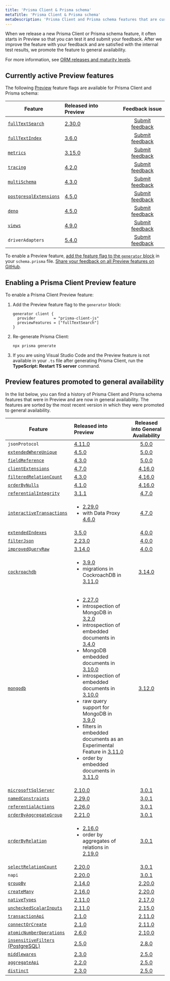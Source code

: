 ```yaml
---
title: 'Prisma Client & Prisma schema'
metaTitle: 'Prisma Client & Prisma schema'
metaDescription: 'Prisma Client and Prisma schema features that are currently in Preview.'
---
```


<TopBlock>

When we release a new Prisma Client or Prisma schema feature, it often starts in Preview so that you can test it and submit your feedback. After we improve the feature with your feedback and are satisfied with the internal test results, we promote the feature to general availability.

For more information, see [ORM releases and maturity levels](/orm/more/releases).

</TopBlock>

## Currently active Preview features

The following [Preview](/about/prisma/releases#preview) feature flags are available for Prisma Client and Prisma schema:

| Feature                                                                                           | Released into Preview                                          |                          Feedback issue                          |
| ------------------------------------------------------------------------------------------------- | :------------------------------------------------------------- | :--------------------------------------------------------------: |
| [`fullTextSearch`](/orm/prisma-client/queries/full-text-search)                                   | [2.30.0](https://github.com/prisma/prisma/releases/tag/2.30.0) | [Submit feedback](https://github.com/prisma/prisma/issues/8877)  |
| [`fullTextIndex`](/concepts/components/prisma-schema/indexes#full-text-indexes-mysql-and-mongodb) | [3.6.0](https://github.com/prisma/prisma/releases/tag/3.6.0)   | [Submit feedback](https://github.com/prisma/prisma/issues/10539) |
| [`metrics`](/orm/prisma-client/observability-and-logging/metrics)                                 | [3.15.0](https://github.com/prisma/prisma/releases/tag/3.15.0) | [Submit feedback](https://github.com/prisma/prisma/issues/13579) |
| [`tracing`](/orm/prisma-client/observability-and-logging/opentelemetry-tracing)                   | [4.2.0](https://github.com/prisma/prisma/releases/tag/4.2.0)   | [Submit feedback](https://github.com/prisma/prisma/issues/14640) |
| [`multiSchema`](https://github.com/prisma/prisma/issues/1122#issuecomment-1231773471)             | [4.3.0](https://github.com/prisma/prisma/releases/tag/4.3.0)   | [Submit feedback](https://github.com/prisma/prisma/issues/15077) |
| [`postgresqlExtensions`](/orm/prisma-schema/postgresql-extensions)                                | [4.5.0](https://github.com/prisma/prisma/releases/tag/4.5.0)   | [Submit feedback](https://github.com/prisma/prisma/issues/15835) |
| [`deno`](/orm/prisma-client/deployment/edge/deploy-to-deno-deploy)                                | [4.5.0](https://github.com/prisma/prisma/releases/tag/4.5.0)   | [Submit feedback](https://github.com/prisma/prisma/issues/15844) |
| [`views`](/orm/prisma-schema/data-model/views)                                                    | [4.9.0](https://github.com/prisma/prisma/releases/tag/4.9.0)   | [Submit feedback](https://github.com/prisma/prisma/issues/17335) |
| `driverAdapters`                                                                                  | [5.4.0](https://github.com/prisma/prisma/releases/tag/5.4.0)   | [Submit feedback](https://github.com/prisma/prisma/issues/3108)  |

To enable a Preview feature, [add the feature flag to the `generator` block](#enabling-a-prisma-client-preview-feature) in your `schema.prisma` file. [Share your feedback on all Preview features on GitHub](https://github.com/prisma/prisma/issues/3108).

## Enabling a Prisma Client Preview feature

To enable a Prisma Client Preview feature:

1. Add the Preview feature flag to the `generator` block:

   ```prisma
   generator client {
     provider        = "prisma-client-js"
     previewFeatures = ["fullTextSearch"]
   }
   ```

2. Re-generate Prisma Client:

   ```terminal
   npx prisma generate
   ```

3. If you are using Visual Studio Code and the Preview feature is not available in your `.ts` file after generating Prisma Client, run the **TypeScript: Restart TS server** command.

## Preview features promoted to general availability

In the list below, you can find a history of Prisma Client and Prisma schema features that were in Preview and are now in general availability. The features are sorted by the most recent version in which they were promoted to general availability.

| Feature                                                                                                                            | Released into Preview                                                                                                                                                                                                                                                                                                                                                                                                                                                                                                                                                                                                                                                                                                                                                                                                                                           |               Released into General Availability               |
| ---------------------------------------------------------------------------------------------------------------------------------- | :-------------------------------------------------------------------------------------------------------------------------------------------------------------------------------------------------------------------------------------------------------------------------------------------------------------------------------------------------------------------------------------------------------------------------------------------------------------------------------------------------------------------------------------------------------------------------------------------------------------------------------------------------------------------------------------------------------------------------------------------------------------------------------------------------------------------------------------------------------------- | :------------------------------------------------------------: |
| `jsonProtocol`                                                                                                                     | [4.11.0](https://github.com/prisma/prisma/releases/tag/4.11.0)                                                                                                                                                                                                                                                                                                                                                                                                                                                                                                                                                                                                                                                                                                                                                                                                  |  [5.0.0](https://github.com/prisma/prisma/releases/tag/5.0.0)  |
| [`extendedWhereUnique`](/orm/reference/prisma-client-reference#filter-on-non-unique-fields-with-userwhereuniqueinput)              | [4.5.0](https://github.com/prisma/prisma/releases/tag/4.5.0)                                                                                                                                                                                                                                                                                                                                                                                                                                                                                                                                                                                                                                                                                                                                                                                                    |  [5.0.0](https://github.com/prisma/prisma/releases/tag/5.0.0)  |
| [`fieldReference`](/orm/reference/prisma-client-reference#compare-columns-in-the-same-table)                                       | [4.3.0](https://github.com/prisma/prisma/releases/tag/4.3.0)                                                                                                                                                                                                                                                                                                                                                                                                                                                                                                                                                                                                                                                                                                                                                                                                    |  [5.0.0](https://github.com/prisma/prisma/releases/tag/5.0.0)  |
| [`clientExtensions`](/orm/prisma-client/client-extensions)                                                                         | [4.7.0](https://github.com/prisma/prisma/releases/tag/4.7.0)                                                                                                                                                                                                                                                                                                                                                                                                                                                                                                                                                                                                                                                                                                                                                                                                    | [4.16.0](https://github.com/prisma/prisma/releases/tag/4.16.0) |
| [`filteredRelationCount`](/concepts/components/prisma-client/aggregation-grouping-summarizing#filter-the-relation-count)           | [4.3.0](https://github.com/prisma/prisma/releases/tag/4.3.0)                                                                                                                                                                                                                                                                                                                                                                                                                                                                                                                                                                                                                                                                                                                                                                                                    | [4.16.0](https://github.com/prisma/prisma/releases/tag/4.16.0) |
| [`orderByNulls`](/concepts/components/prisma-client/filtering-and-sorting#sort-with-null-records-first-or-last)                    | [4.1.0](https://github.com/prisma/prisma/releases/tag/4.1.0)                                                                                                                                                                                                                                                                                                                                                                                                                                                                                                                                                                                                                                                                                                                                                                                                    | [4.16.0](https://github.com/prisma/prisma/releases/tag/4.16.0) |
| [`referentialIntegrity`](/orm/prisma-schema/data-model/relations/relation-mode)                                                    | [3.1.1](https://github.com/prisma/prisma/releases/tag/3.1.1)                                                                                                                                                                                                                                                                                                                                                                                                                                                                                                                                                                                                                                                                                                                                                                                                    |  [4.7.0](https://github.com/prisma/prisma/releases/tag/4.7.0)  |
| [`interactiveTransactions`](/concepts/components/prisma-client/transactions#interactive-transactions)                              | <ul><li>[2.29.0](https://github.com/prisma/prisma/releases/tag/2.29.0)</li><li>with Data Proxy [4.6.0](https://github.com/prisma/prisma/releases/tag/4.6.0)</li></ul>                                                                                                                                                                                                                                                                                                                                                                                                                                                                                                                                                                                                                                                                                           |  [4.7.0](https://github.com/prisma/prisma/releases/tag/4.7.0)  |
| [`extendedIndexes`](/orm/prisma-schema/data-model/indexes)                                                                         | [3.5.0](https://github.com/prisma/prisma/releases/tag/3.5.0)                                                                                                                                                                                                                                                                                                                                                                                                                                                                                                                                                                                                                                                                                                                                                                                                    |  [4.0.0](https://github.com/prisma/prisma/releases/tag/4.0.0)  |
| [`filterJson`](/concepts/components/prisma-client/working-with-fields/working-with-json-fields#filter-on-a-json-field)             | [2.23.0](https://github.com/prisma/prisma/releases/tag/2.23.0)                                                                                                                                                                                                                                                                                                                                                                                                                                                                                                                                                                                                                                                                                                                                                                                                  |  [4.0.0](https://github.com/prisma/prisma/releases/tag/4.0.0)  |
| [`improvedQueryRaw`](/concepts/components/prisma-client/raw-database-access#raw-query-type-mapping)                                | [3.14.0](https://github.com/prisma/prisma/releases/tag/3.14.0)                                                                                                                                                                                                                                                                                                                                                                                                                                                                                                                                                                                                                                                                                                                                                                                                  |  [4.0.0](https://github.com/prisma/prisma/releases/tag/4.0.0)  |
| [`cockroachdb`](/orm/overview/introduction/databases/cockroachdb)                                                                  | <ul><li>[3.9.0](https://github.com/prisma/prisma/releases/tag/3.9.0)</li><li>migrations in CockroachDB in [3.11.0](https://github.com/prisma/prisma/releases/tag/3.11.0)</li></ul>                                                                                                                                                                                                                                                                                                                                                                                                                                                                                                                                                                                                                                                                              | [3.14.0](https://github.com/prisma/prisma/releases/tag/3.14.0) |
| [`mongodb`](/orm/)                                                                                                                 | <ul><li>[2.27.0](https://github.com/prisma/prisma/releases/tag/2.27.0)</li><li>introspection of MongoDB in [3.2.0](https://github.com/prisma/prisma/releases/tag/3.2.0)</li><li>introspection of embedded documents in [3.4.0](https://github.com/prisma/prisma/releases/tag/3.4.0)</li><li>MongoDB embedded documents in [3.10.0](https://github.com/prisma/prisma/releases/tag/3.10.0)</li><li>introspection of embedded documents in [3.10.0](https://github.com/prisma/prisma/releases/tag/3.10.0)</li><li>raw query support for MongoDB in [3.9.0](https://github.com/prisma/prisma/releases/tag/3.9.0)</li><li>filters in embedded documents as an Experimental Feature in [3.11.0](https://github.com/prisma/prisma/releases/tag/3.11.0)</li><li>order by embedded documents in [3.11.0](https://github.com/prisma/prisma/releases/tag/3.11.0)</li></ul> | [3.12.0](https://github.com/prisma/prisma/releases/tag/3.12.0) |
| [`microsoftSqlServer`](/orm/overview/introduction/databases/sql-server)                                                            | [2.10.0](https://github.com/prisma/prisma/releases/tag/2.10.0)                                                                                                                                                                                                                                                                                                                                                                                                                                                                                                                                                                                                                                                                                                                                                                                                  |  [3.0.1](https://github.com/prisma/prisma/releases/tag/3.0.1)  |
| [`namedConstraints`](/concepts/components/prisma-schema/names-in-underlying-database#constraint-and-index-names)                   | [2.29.0](https://github.com/prisma/prisma/releases/tag/2.29.0)                                                                                                                                                                                                                                                                                                                                                                                                                                                                                                                                                                                                                                                                                                                                                                                                  |  [3.0.1](https://github.com/prisma/prisma/releases/tag/3.0.1)  |
| [`referentialActions`](/orm/prisma-schema/data-model/relations/referential-actions)                                                | [2.26.0](https://github.com/prisma/prisma/releases/tag/2.26.0)                                                                                                                                                                                                                                                                                                                                                                                                                                                                                                                                                                                                                                                                                                                                                                                                  |  [3.0.1](https://github.com/prisma/prisma/releases/tag/3.0.1)  |
| [`orderByAggregateGroup`](/concepts/components/prisma-client/aggregation-grouping-summarizing#order-by-aggregate-group)            | [2.21.0](https://github.com/prisma/prisma/releases/tag/2.21.0)                                                                                                                                                                                                                                                                                                                                                                                                                                                                                                                                                                                                                                                                                                                                                                                                  |  [3.0.1](https://github.com/prisma/prisma/releases/tag/3.0.1)  |
| [`orderByRelation`](/concepts/components/prisma-client/filtering-and-sorting#sort-by-relation)                                     | <ul><li>[2.16.0](https://github.com/prisma/prisma/releases/tag/2.16.0)</li><li>order by aggregates of relations in [2.19.0](https://github.com/prisma/prisma/releases/tag/2.19.0)</li></ul>                                                                                                                                                                                                                                                                                                                                                                                                                                                                                                                                                                                                                                                                     |  [3.0.1](https://github.com/prisma/prisma/releases/tag/3.0.1)  |
| [`selectRelationCount`](/concepts/components/prisma-client/aggregation-grouping-summarizing#count-relations)                       | [2.20.0](https://github.com/prisma/prisma/releases/tag/2.20.0)                                                                                                                                                                                                                                                                                                                                                                                                                                                                                                                                                                                                                                                                                                                                                                                                  |  [3.0.1](https://github.com/prisma/prisma/releases/tag/3.0.1)  |
| `napi`                                                                                                                             | [2.20.0](https://github.com/prisma/prisma/releases/tag/2.20.0)                                                                                                                                                                                                                                                                                                                                                                                                                                                                                                                                                                                                                                                                                                                                                                                                  |  [3.0.1](https://github.com/prisma/prisma/releases/tag/3.0.1)  |
| [`groupBy`](/orm/reference/prisma-client-reference#groupby)                                                                        | [2.14.0](https://github.com/prisma/prisma/releases/tag/2.14.0)                                                                                                                                                                                                                                                                                                                                                                                                                                                                                                                                                                                                                                                                                                                                                                                                  | [2.20.0](https://github.com/prisma/prisma/releases/tag/2.20.0) |
| [`createMany`](/orm/reference/prisma-client-reference#createmany)                                                                  | [2.16.0](https://github.com/prisma/prisma/releases/tag/2.16.0)                                                                                                                                                                                                                                                                                                                                                                                                                                                                                                                                                                                                                                                                                                                                                                                                  | [2.20.0](https://github.com/prisma/prisma/releases/tag/2.20.0) |
| [`nativeTypes`](/concepts/components/prisma-schema/data-model#native-types-mapping)                                                | [2.11.0](https://github.com/prisma/prisma/releases/tag/2.11.0)                                                                                                                                                                                                                                                                                                                                                                                                                                                                                                                                                                                                                                                                                                                                                                                                  | [2.17.0](https://github.com/prisma/prisma/releases/tag/2.17.0) |
| [`uncheckedScalarInputs`](/concepts/components/prisma-client/relation-queries#create-a-single-record-and-multiple-related-records) | [2.11.0](https://github.com/prisma/prisma/releases/tag/2.11.0)                                                                                                                                                                                                                                                                                                                                                                                                                                                                                                                                                                                                                                                                                                                                                                                                  | [2.15.0](https://github.com/prisma/prisma/releases/tag/2.15.0) |
| [`transactionApi`](/concepts/components/prisma-client/transactions#the-transaction-api)                                            | [2.1.0](https://github.com/prisma/prisma/releases/tag/2.1.0)                                                                                                                                                                                                                                                                                                                                                                                                                                                                                                                                                                                                                                                                                                                                                                                                    | [2.11.0](https://github.com/prisma/prisma/releases/tag/2.11.0) |
| [`connectOrCreate`](/orm/reference/prisma-client-reference#connectorcreate)                                                        | [2.1.0](https://github.com/prisma/prisma/releases/tag/2.1.0)                                                                                                                                                                                                                                                                                                                                                                                                                                                                                                                                                                                                                                                                                                                                                                                                    | [2.11.0](https://github.com/prisma/prisma/releases/tag/2.11.0) |
| [`atomicNumberOperations`](/orm/reference/prisma-client-reference#atomic-number-operations)                                        | [2.6.0](https://github.com/prisma/prisma/releases/tag/2.6.0)                                                                                                                                                                                                                                                                                                                                                                                                                                                                                                                                                                                                                                                                                                                                                                                                    | [2.10.0](https://github.com/prisma/prisma/releases/tag/2.10.0) |
| [`insensitiveFilters` (PostgreSQL)](/concepts/components/prisma-client/filtering-and-sorting#case-insensitive-filtering)           | [2.5.0](https://github.com/prisma/prisma/releases/tag/2.5.0)                                                                                                                                                                                                                                                                                                                                                                                                                                                                                                                                                                                                                                                                                                                                                                                                    |  [2.8.0](https://github.com/prisma/prisma/releases/tag/2.8.0)  |
| [`middlewares`](/orm/prisma-client/client-extensions/middleware)                                                                   | [2.3.0](https://github.com/prisma/prisma/releases/tag/2.3.0)                                                                                                                                                                                                                                                                                                                                                                                                                                                                                                                                                                                                                                                                                                                                                                                                    |  [2.5.0](https://github.com/prisma/prisma/releases/tag/2.5.0)  |
| [`aggregateApi`](/concepts/components/prisma-client/aggregation-grouping-summarizing#aggregate)                                    | [2.2.0](https://github.com/prisma/prisma/releases/tag/2.2.0)                                                                                                                                                                                                                                                                                                                                                                                                                                                                                                                                                                                                                                                                                                                                                                                                    |  [2.5.0](https://github.com/prisma/prisma/releases/tag/2.5.0)  |
| [`distinct`](/orm/reference/prisma-client-reference#distinct)                                                                      | [2.3.0](https://github.com/prisma/prisma/releases/tag/2.3.0)                                                                                                                                                                                                                                                                                                                                                                                                                                                                                                                                                                                                                                                                                                                                                                                                    |  [2.5.0](https://github.com/prisma/prisma/releases/tag/2.5.0)  |
